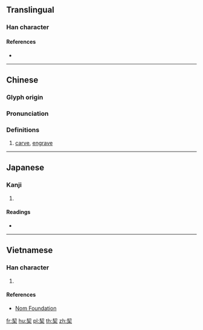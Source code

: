 {{character info/new}}
==Translingual==

===Han character===
{{Han char|rn=75|rad=木|as=06|sn=10|four=57904|canj=QHD|ids=⿱[[㓞]][[木]]}}

====References====
* {{Han ref|kx=0522.010|dkj=14691|dj=0910.100|hdz=21199.110|uh=6814|ud=26644|bh=D1ED|bd=53741}}

----

==Chinese==
{{zh-forms}}

===Glyph origin===
{{Han etym}}

===Pronunciation===
{{zh-pron
|m=qì
|c=kai3
|mc=y
|oc=y
|ma=
|cat=v
}}

===Definitions===
{{zh-hanzi}}

# [[carve]], [[engrave]]

----

==Japanese==

===Kanji===
{{ja-kanji|grade=|rs=木06}}

# {{defn|lang=ja|sort=木06}}

====Readings====
* {{ja-readings|on=[[けい]] (kei), [[けつ]] (ketsu), [[けち]] (kechi)|kun=[[きざむ]] (kizamu)}}

----

==Vietnamese==

===Han character===
{{vi-readings|rs=木06|hanviet=[[khé]], [[khẻ]], [[khẽ]], [[khế]], [[khít]]}}

# {{defn|lang=vi|sort=木06}}

====References====
* [http://nomfoundation.org/common/nom_details.php?codepoint=6814 Nom Foundation]

[[fr:栔]]
[[hu:栔]]
[[pl:栔]]
[[th:栔]]
[[zh:栔]]